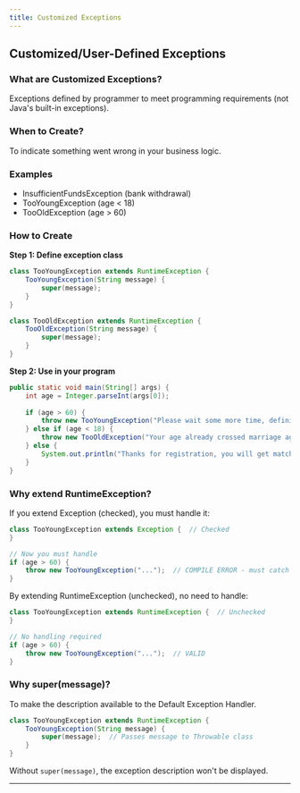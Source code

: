 ```yaml
---
title: Customized Exceptions
---
```

## Customized/User-Defined Exceptions

### What are Customized Exceptions?
Exceptions defined by programmer to meet programming requirements (not Java's built-in exceptions).

### When to Create?
To indicate something went wrong in your business logic.

### Examples
- InsufficientFundsException (bank withdrawal)
- TooYoungException (age < 18)
- TooOldException (age > 60)

### How to Create

**Step 1: Define exception class**
```java
class TooYoungException extends RuntimeException {
    TooYoungException(String message) {
        super(message);
    }
}

class TooOldException extends RuntimeException {
    TooOldException(String message) {
        super(message);
    }
}
```

**Step 2: Use in your program**
```java
public static void main(String[] args) {
    int age = Integer.parseInt(args[0]);
    
    if (age > 60) {
        throw new TooYoungException("Please wait some more time, definitely you will get best match");
    } else if (age < 18) {
        throw new TooOldException("Your age already crossed marriage age, no chance of getting marriage");
    } else {
        System.out.println("Thanks for registration, you will get match details by email");
    }
}
```

### Why extend RuntimeException?
If you extend Exception (checked), you must handle it:
```java
class TooYoungException extends Exception {  // Checked
}

// Now you must handle
if (age > 60) {
    throw new TooYoungException("...");  // COMPILE ERROR - must catch or declare
}
```

By extending RuntimeException (unchecked), no need to handle:
```java
class TooYoungException extends RuntimeException {  // Unchecked
}

// No handling required
if (age > 60) {
    throw new TooYoungException("...");  // VALID
}
```

### Why super(message)?
To make the description available to the Default Exception Handler.

```java
class TooYoungException extends RuntimeException {
    TooYoungException(String message) {
        super(message);  // Passes message to Throwable class
    }
}
```

Without `super(message)`, the exception description won't be displayed.

---
